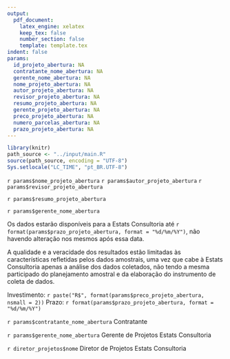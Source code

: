 ```yaml
---
output:
  pdf_document:
    latex_engine: xelatex
    keep_tex: false
    number_section: false
    template: template.tex
indent: false
params:
  id_projeto_abertura: NA
  contratante_nome_abertura: NA
  gerente_nome_abertura: NA
  nome_projeto_abertura: NA
  autor_projeto_abertura: NA
  revisor_projeto_abertura: NA
  resumo_projeto_abertura: NA
  gerente_projeto_abertura: NA
  preco_projeto_abertura: NA
  numero_parcelas_abertura: NA
  prazo_projeto_abertura: NA
---
```


```r
library(knitr)
path_source <- "../input/main.R"
source(path_source, encoding = "UTF-8")
Sys.setlocale("LC_TIME", "pt_BR.UTF-8")
```

\begin{Large}
\begin{center}
TERMO DE ABERTURA DE PROJETO\\
Nº `r params$id_projeto_abertura`
\end{center}
\end{Large}

\noindent
\textbf{\large Nome do Projeto:} `r params$nome_projeto_abertura`\newline
\textbf{\large Elaborado por:} `r params$autor_projeto_abertura`\newline
\textbf{\large Revisado por:} `r params$revisor_projeto_abertura`

\section{Resumo do Projeto}

`r params$resumo_projeto_abertura`

\section{Gerente do Projeto}

`r params$gerente_nome_abertura`

\section{Atribuições e Responsabilidades do Gerente}

\begin{itemize}
  \item Atuar como o ponto central de contato para toda comunicação formal relacionada ao projeto entre a empresa e o cliente.
  \item Assegurar que os membros da equipe do projeto estejam cientes de suas responsabilidades e também, que todos os compromissos assumidos pelos indivíduos sejam realizados.
  \item Gerenciar os compromissos contratuais para realizá-los em tempo, dentro do orçamento e com satisfação do cliente.
  \item Elaborar o relatório final e qualquer outro relatório previamente solicitado pelo cliente.
  \item Controlar os custos, cronograma, orçamento e variações técnicas dentro das margens estabelecidas do projeto.
  \item Manter toda documentação atualizada.
  \item Seguir todos os processos e padrões metodológicos.
  \item Reportar formalmente o status do projeto à diretoria de projetos, evitando surpresas.
\end{itemize}

\newpage

\section{Premissas}

Os dados estarão disponíveis para a Estats Consultoria até `r format(params$prazo_projeto_abertura, format = "%d/%m/%Y")`, não havendo alteração nos mesmos após essa data.

\section{Restrições e Riscos}
A qualidade e a veracidade dos resultados estão limitadas às características refletidas pelos dados amostrais, uma vez que cabe à Estats Consultoria apenas a análise dos dados coletados, não tendo a mesma participado do planejamento amostral e da elaboração do instrumento de coleta de dados.

\section{Cronograma e planejamento do projeto}


\section{Investimento e Prazo}

Investimento: `r paste("R$", format(params$preco_projeto_abertura, nsmall = 2))`\newline
Prazo: `r format(params$prazo_projeto_abertura, format = "%d/%m/%Y")`\newline

\newpage

\noindent\textbf{As Partes concordam que o projeto seja iniciado e assinam o presente termo dando por iniciadas todas as responsabilidades e atividades da Estats Consultoria, referentes a este projeto.}\newline

\vspace{2cm}

\rule{8cm}{0.4pt}
\indent `r params$contratante_nome_abertura`\newline
\indent Contratante

\vspace{2cm}

\rule{8cm}{0.4pt}
`r params$gerente_nome_abertura`\newline
\indent Gerente de Projetos\newline
\indent Estats Consultoria\newline

\vspace{2cm}

\rule{8cm}{0.4pt}
\indent `r diretor_projetos$nome`\newline
\indent Diretor de Projetos\newline
\indent Estats Consultoria\newline

\vfill

\begin{center}
Maringá, `r format(Sys.Date(), format = "%d de %B de %Y")`
\end{center}
